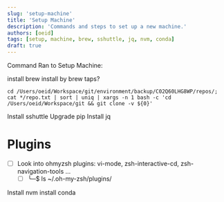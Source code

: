```yaml
---
slug: 'setup-machine'
title: 'Setup Machine'
description: 'Commands and steps to set up a new machine.'
authors: [oeid]
tags: [setup, machine, brew, sshuttle, jq, nvm, conda]
draft: true
---
```


Command Ran to Setup Machine:

install brew
install by brew taps?

`cd /Users/oeid/Workspace/git/environment/backup/C02Q60LHG8WP/repos/; cat */repo.txt | sort | uniq | xargs -n 1 bash -c 'cd /Users/oeid/Workspace/git && git clone -v ${0}'`

Install sshuttle
Upgrade pip
Install jq

# Plugins
* [ ] Look into ohmyzsh plugins:  vi-mode, zsh-interactive-cd, zsh-navigation-tools …
	* [ ] ╰─$ ls  ~/.oh-my-zsh/plugins/

Install nvm
install conda